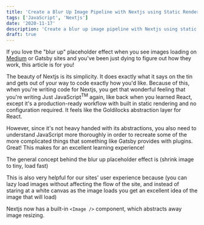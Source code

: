 ```yaml
---
title: 'Create a Blur Up Image Pipeline with Nextjs using Static Rendering'
tags: ['JavaScript', 'Nextjs']
date: '2020-11-17'
description: 'Create a blur up image pipeline with Nextjs using static rendering. Shrink and compress your images to a base64 string and display a blurred version of your images while they load.'
draft: true
---
```


If you love the "blur up" placeholder effect when you see images loading on [Medium](https://medium.com/) or Gatsby sites and you've been just dying to figure out how they work, this article is for you!

The beauty of Nextjs is its simplicity. It does exactly what it says on the tin and gets out of your way to code exactly how you'd like. Because of this, when you're writing code for Nextjs, you get that wonderful feeling that you're writing Just JavaScript<sup>TM</sup> again, like back when you learned React, except it's a production-ready workflow with built in static rendering and no configuration required. It feels like the Goldilocks abstraction layer for React.

However, since it's not heavy handed with its abstractions, you also need to understand JavaScript more thoroughly in order to recreate some of the more complicated things that something like Gatsby provides with plugins. Great! This makes for an excellent learning experience!

The general concept behind the blur up placeholder effect is (shrink image to tiny, load fast)

This is also very helpful for our sites' user experience because (you can lazy load images without affecting the flow of the site, and instead of staring at a white canvas as the image loads you get an excellent idea of the image that will load)

Nextjs now has a built-in `<Image />` component, which abstracts away image resizing.
